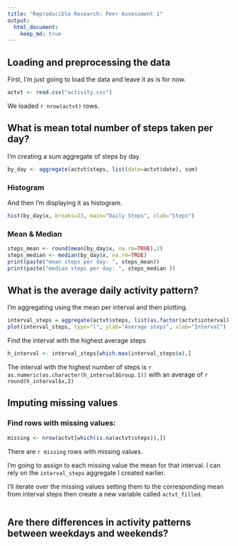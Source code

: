 ```yaml
---
title: "Reproducible Research: Peer Assessment 1"
output: 
  html_document:
    keep_md: true
---
```



## Loading and preprocessing the data

First, I'm just going to load the data and leave it as is for now.

```r
actvt <- read.csv("activity.csv")
```

We loaded `r nrow(actvt)` rows. 


## What is mean total number of steps taken per day?

I'm creating a sum aggregate of steps by day.
```r
by_day <- aggregate(actvt$steps, list(date=actvt$date), sum)
```

### Histogram
And then I'm displaying it as histogram.
```r
hist(by_day$x, breaks=23, main="Daily Steps", xlab="Steps")
```

### Mean & Median
```r
steps_mean <- round(mean(by_day$x, na.rm=TRUE),2)
steps_median <- median(by_day$x, na.rm=TRUE)
print(paste("mean steps per day: ", steps_mean))
print(paste("median steps per day: ", steps_median ))
```


## What is the average daily activity pattern?

I'm aggregating using the mean per interval and then plotting.
```r
interval_steps = aggregate(actvt$steps, list(as.factor(actvt$interval)), mean, na.rm=TRUE)
plot(interval_steps, type="l", ylab="Average steps", xlab="Interval")
```

Find the interval with the highest average steps
```r
h_interval <- interval_steps[which.max(interval_steps$x),]
```

The interval with the highest number of steps is `r as.numeric(as.character(h_interval$Group.1))` with an average of `r round(h_interval$x,2)`


## Imputing missing values

### Find rows with missing values:
```r
missing <- nrow(actvt[which(is.na(actvt$steps)),])
```

There are `r missing` rows with missing values.

I'm going to assign to each missing value the mean for that interval. I can rely on the `interval_steps` aggregate I created earlier.

I'll iterate over the missing values setting them to the corresponding mean from interval steps then create a new variable called `actvt_filled`.

```r

```


## Are there differences in activity patterns between weekdays and weekends?
